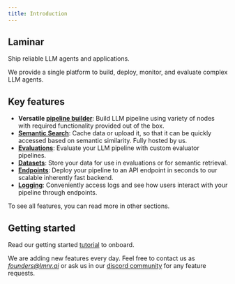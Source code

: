 ```yaml
---
title: Introduction
---
```


## Laminar

Ship reliable LLM agents and applications.

We provide a single platform to build, deploy, monitor, and evaluate complex LLM agents.

## Key features

- **Versatile [pipeline builder](/pipeline/introduction)**: Build LLM pipeline using variety of nodes with required functionality provided out of the box.
- **[Semantic Search](/nodes/semantic-search)**: Cache data or upload it, so that it can be quickly accessed based on semantic similarity. Fully hosted by us.
- **[Evaluations](/evaluations/introduction)**: Evaluate your LLM pipeline with custom evaluator pipelines.
- **[Datasets](/datasets/introduction)**: Store your data for use in evaluations or for semantic retrieval.
- **[Endpoints](/endpoints/introduction)**: Deploy your pipeline to an API endpoint in seconds to our scalable inherently fast backend.
- **[Logging](/logs/introduction)**: Conveniently access logs and see how users interact with your pipeline through endpoints.

To see all features, you can read more in other sections.

## Getting started

Read our getting started [tutorial](/tutorials/getting-started) to onboard.

We are adding new features every day. Feel free to contact us as [*founders@lmnr.ai*](mailto:founders@lmnr.ai)
or ask us in our [discord community](https://discord.gg/nNFUUDAKub) for any feature requests.
